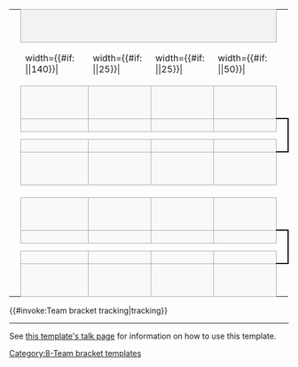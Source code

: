 {| border=0 cellpadding=0 cellspacing=0 style="font-size: 90%; margin:1em 2em 1em 1em;"
| &nbsp;
| colspan="4" style="text-align:center;border:1px solid #aaa;background-color:#f2f2f2;" | {{{RD1|半准决赛}}}
| colspan=2 |
| colspan="4" style="text-align:center;border:1px solid #aaa;background-color:#f2f2f2;" | {{{RD2|准决赛}}}
| colspan=2 |
| colspan="4" style="text-align:center;border:1px solid #aaa;background-color:#f2f2f2;" | {{{RD3|决赛}}}

|-
| width=1|&nbsp;
| width={{#if: {{{team-width|}}}|{{{team-width}}}|140}}|&nbsp;
| width={{#if: {{{game-score-width|}}}|{{{game-score-width}}}|25}}|&nbsp;
| width={{#if: {{{game-score-width|}}}|{{{game-score-width}}}|25}}|&nbsp;
| width={{#if: {{{agg-score-width|}}}|{{{agg-score-width}}}|50}}|&nbsp;
| width=5|&nbsp;
| width=5|&nbsp;
| width={{#if: {{{team-width|}}}|{{{team-width}}}|140}}|&nbsp;
| width={{#if: {{{game-score-width|}}}|{{{game-score-width}}}|25}}|&nbsp;
| width={{#if: {{{game-score-width|}}}|{{{game-score-width}}}|25}}|&nbsp;
| width={{#if: {{{agg-score-width|}}}|{{{agg-score-width}}}|50}}|&nbsp;
| width=5|&nbsp;
| width=5|&nbsp;
| width={{#if: {{{team-width|}}}|{{{team-width}}}|140}}|&nbsp;
| width={{#if: {{{game-score-width|}}}|{{{game-score-width}}}|25}}|&nbsp;
| width={{#if: {{{game-score-width|}}}|{{{game-score-width}}}|25}}|&nbsp;
| width={{#if: {{{agg-score-width|}}}|{{{agg-score-width}}}|50}}|&nbsp;
| width=5|&nbsp;

|-
| height="7"|
| style="border:1px solid #aaa;background-color:#f9f9f9;padding-left:0.3em;" | {{{RD1-team01|&nbsp;}}}
| style="text-align:center;border:1px solid #aaa;background-color:#f9f9f9;" | {{{RD1-score01-1|&nbsp;}}}
| style="text-align:center;border-width:1px 1px 1px 0; border-style: solid; border-color: #aaa;background-color:#f9f9f9;"| {{{RD1-score01-2|&nbsp;}}}
| style="text-align:center;border:1px solid #aaa;background-color:#f9f9f9;" | {{{RD1-score01-agg|&nbsp;}}}
| style="text-align:center;border-width:0 0 2px 0; border-style:solid;border-color:black;"|&nbsp;

|-
| height="7"|
| rowspan="2" style="border:1px solid #aaa;background-color:#f9f9f9;padding-left:0.3em;" | {{{RD1-team02|&nbsp;}}}
| rowspan="2" style="text-align:center;border:1px solid #aaa;background-color:#f9f9f9;" | {{{RD1-score02-1|&nbsp;}}}
| rowspan="2" style="text-align:center;border-width:1px 1px 1px 0; border-style: solid; border-color: #aaa;background-color:#f9f9f9;"| {{{RD1-score02-2|&nbsp;}}}
| rowspan="2" style="text-align:center;border:1px solid #aaa;background-color:#f9f9f9;" | {{{RD1-score02-agg|&nbsp;}}}
| rowspan="6" style="text-align:center;border-width:2px 2px 2px 0; border-style:solid;border-color:black;"|&nbsp;

|-
| height="7"|
| rowspan="2" style="text-align:center;border-width:0 0 2px 0; border-style:solid;border-color:black;"|&nbsp;
| rowspan="2" style="border:1px solid #aaa;background-color:#f9f9f9;padding-left:0.3em;" | {{{RD2-team01|&nbsp;}}}
| rowspan="2" style="text-align:center;border:1px solid #aaa;background-color:#f9f9f9;" | {{{RD2-score01-1|&nbsp;}}}
| rowspan="2" style="text-align:center;border-width:1px 1px 1px 0; border-style: solid; border-color: #aaa;background-color:#f9f9f9;"| {{{RD2-score01-2|&nbsp;}}}
| rowspan="2" style="text-align:center;border:1px solid #aaa;background-color:#f9f9f9;" | {{{RD2-score01-agg|&nbsp;}}}
| rowspan="2" style="text-align:center;border-width:0 0 2px 0; border-style:solid;border-color:black;"|&nbsp;

|-
| height="7"|
| rowspan="2" colspan="5"|

|-
| height="7"|
| rowspan="2" style="text-align:center;border-width:2px 0 0 0; border-style:solid;border-color:black;"|&nbsp;
| rowspan="2" style="border:1px solid #aaa;background-color:#f9f9f9;padding-left:0.3em;" | {{{RD2-team02|&nbsp;}}}
| rowspan="2" style="text-align:center;border:1px solid #aaa;background-color:#f9f9f9;" | {{{RD2-score02-1|&nbsp;}}}
| rowspan="2" style="text-align:center;border-width:1px 1px 1px 0; border-style: solid; border-color: #aaa;background-color:#f9f9f9;"| {{{RD2-score02-2|&nbsp;}}}
| rowspan="2" style="text-align:center;border:1px solid #aaa;background-color:#f9f9f9;" | {{{RD2-score02-agg|&nbsp;}}}
| rowspan="12" style="text-align:center;border-width:2px 2px 2px 0; border-style:solid;border-color:black;"|&nbsp;

|-
| height="7"|
| rowspan="2" style="border:1px solid #aaa;background-color:#f9f9f9;padding-left:0.3em;" | {{{RD1-team03|&nbsp;}}}
| rowspan="2" style="text-align:center;border:1px solid #aaa;background-color:#f9f9f9;" | {{{RD1-score03-1|&nbsp;}}}
| rowspan="2" style="text-align:center;border-width:1px 1px 1px 0; border-style: solid; border-color: #aaa;background-color:#f9f9f9;"| {{{RD1-score03-2|&nbsp;}}}
| rowspan="2" style="text-align:center;border:1px solid #aaa;background-color:#f9f9f9;" | {{{RD1-score03-agg|&nbsp;}}}

|-
| height="7"|

|-
| height="7"|
| rowspan="2" style="border:1px solid #aaa;background-color:#f9f9f9;padding-left:0.3em;" | {{{RD1-team04|&nbsp;}}}
| rowspan="2" style="text-align:center;border:1px solid #aaa;background-color:#f9f9f9;" | {{{RD1-score04-1|&nbsp;}}}
| rowspan="2" style="text-align:center;border-width:1px 1px 1px 0; border-style: solid; border-color: #aaa;background-color:#f9f9f9;"| {{{RD1-score04-2|&nbsp;}}}
| rowspan="2" style="text-align:center;border:1px solid #aaa;background-color:#f9f9f9;" | {{{RD1-score04-agg|&nbsp;}}}
| rowspan="2" style="text-align:center;border-width:2px 0 0 0; border-style:solid;border-color:black;"|&nbsp;

|-
| height="7"|
| colspan="5"|
| rowspan="2" style="text-align:center;border-width:0 0 2px 0; border-style:solid;border-color:black;"|&nbsp;
| rowspan="2" style="border:1px solid #aaa;background-color:#f9f9f9;padding-left:0.3em;" | {{{RD3-team01|&nbsp;}}}
| rowspan="2" style="text-align:center;border:1px solid #aaa;background-color:#f9f9f9;" | {{{RD3-score01-1|&nbsp;}}}
| rowspan="2" style="text-align:center;border-width:1px 1px 1px 0; border-style: solid; border-color: #aaa;background-color:#f9f9f9;"| {{{RD3-score01-2|&nbsp;}}}
| rowspan="2" style="text-align:center;border:1px solid #aaa;background-color:#f9f9f9;" | {{{RD3-score01-agg|&nbsp;}}}

|-
| height="7"|
| rowspan="2" colspan="10" style="text-align:center;" |{{{group1|}}}

|-
| height="7"|
| rowspan="2" style="text-align:center;border-width:2px 0 0 0; border-style:solid;border-color:black;"|&nbsp;
| rowspan="2" style="border:1px solid #aaa;background-color:#f9f9f9;padding-left:0.3em;" | {{{RD3-team02|&nbsp;}}}
| rowspan="2" style="text-align:center;border:1px solid #aaa;background-color:#f9f9f9;" | {{{RD3-score02-1|&nbsp;}}}
| rowspan="2" style="text-align:center;border-width:1px 1px 1px 0; border-style: solid; border-color: #aaa;background-color:#f9f9f9;"| {{{RD3-score02-2|&nbsp;}}}
| rowspan="2" style="text-align:center;border:1px solid #aaa;background-color:#f9f9f9;" | {{{RD3-score02-agg|&nbsp;}}}

|-
| height="7"|
| rowspan="2" style="border:1px solid #aaa;background-color:#f9f9f9;padding-left:0.3em;" | {{{RD1-team05|&nbsp;}}}
| rowspan="2" style="text-align:center;border:1px solid #aaa;background-color:#f9f9f9;" | {{{RD1-score05-1|&nbsp;}}}
| rowspan="2" style="text-align:center;border-width:1px 1px 1px 0; border-style: solid; border-color: #aaa;background-color:#f9f9f9;"| {{{RD1-score05-2|&nbsp;}}}
| rowspan="2" style="text-align:center;border:1px solid #aaa;background-color:#f9f9f9;" | {{{RD1-score05-agg|&nbsp;}}}
| rowspan="2" style="text-align:center;border-width:0 0 2px 0; border-style:solid;border-color:black;"|&nbsp;

|-
| height="7"|

|-
| height="7"|
| rowspan="2" style="border:1px solid #aaa;background-color:#f9f9f9;padding-left:0.3em;" | {{{RD1-team06|&nbsp;}}}
| rowspan="2" style="text-align:center;border:1px solid #aaa;background-color:#f9f9f9;" | {{{RD1-score06-1|&nbsp;}}}
| rowspan="2" style="text-align:center;border-width:1px 1px 1px 0; border-style: solid; border-color: #aaa;background-color:#f9f9f9;"| {{{RD1-score06-2|&nbsp;}}}
| rowspan="2" style="text-align:center;border:1px solid #aaa;background-color:#f9f9f9;" | {{{RD1-score06-agg|&nbsp;}}}
| rowspan="6" style="text-align:center;border-width:2px 2px 2px 0; border-style:solid;border-color:black;"|&nbsp;

|-
| height="7"|
| rowspan="2" style="text-align:center;border-width:0 0 2px 0; border-style:solid;border-color:black;"|&nbsp;
| rowspan="2" style="border:1px solid #aaa;background-color:#f9f9f9;padding-left:0.3em;" | {{{RD2-team03|&nbsp;}}}
| rowspan="2" style="text-align:center;border:1px solid #aaa;background-color:#f9f9f9;" | {{{RD2-score03-1|&nbsp;}}}
| rowspan="2" style="text-align:center;border-width:1px 1px 1px 0; border-style: solid; border-color: #aaa;background-color:#f9f9f9;"| {{{RD2-score03-2|&nbsp;}}}
| rowspan="2" style="text-align:center;border:1px solid #aaa;background-color:#f9f9f9;" | {{{RD2-score03-agg|&nbsp;}}}
| colspan="1" |
| colspan="5" rowspan="2" style="text-align:center;border:1px solid #aaa;background-color:#f2f2f2;" |{{{Consol|季军赛}}}

|-
| height="7"|
| rowspan="2" colspan="5"|

|-
| height="7"|
| rowspan="2" style="text-align:center;border-width:2px 0 0 0; border-style:solid;border-color:black;"|&nbsp;
| rowspan="2" style="border:1px solid #aaa;background-color:#f9f9f9;padding-left:0.3em;" | {{{RD2-team04|&nbsp;}}}
| rowspan="2" style="text-align:center;border:1px solid #aaa;background-color:#f9f9f9;" | {{{RD2-score04-1|&nbsp;}}}
| rowspan="2" style="text-align:center;border-width:1px 1px 1px 0; border-style: solid; border-color: #aaa;background-color:#f9f9f9;"| {{{RD2-score04-2|&nbsp;}}}
| rowspan="2" style="text-align:center;border:1px solid #aaa;background-color:#f9f9f9;" | {{{RD2-score04-agg|&nbsp;}}}
| rowspan="2" style="text-align:center;border-width:2px 0 0 0; border-style:solid;border-color:black;"|&nbsp;

|-
| height="7"|
| rowspan="2" style="border:1px solid #aaa;background-color:#f9f9f9;padding-left:0.3em;" | {{{RD1-team07|&nbsp;}}}
| rowspan="2" style="text-align:center;border:1px solid #aaa;background-color:#f9f9f9;" | {{{RD1-score07-1|&nbsp;}}}
| rowspan="2" style="text-align:center;border-width:1px 1px 1px 0; border-style: solid; border-color: #aaa;background-color:#f9f9f9;"| {{{RD1-score07-2|&nbsp;}}}
| rowspan="2" style="text-align:center;border:1px solid #aaa;background-color:#f9f9f9;" | {{{RD1-score07-agg|&nbsp;}}}
| colspan="1" |
| rowspan="2" style="border:1px solid #aaa;background-color:#f9f9f9;padding-left:0.3em;" | {{{RD3-team03|&nbsp;}}}
| rowspan="2" style="text-align:center;border:1px solid #aaa;background-color:#f9f9f9;" | {{{RD3-score03-1|&nbsp;}}}
| rowspan="2" style="text-align:center;border-width:1px 1px 1px 0; border-style: solid; border-color: #aaa;background-color:#f9f9f9;"| {{{RD3-score03-2|&nbsp;}}}
| rowspan="2" style="text-align:center;border:1px solid #aaa;background-color:#f9f9f9;" | {{{RD3-score03-agg|&nbsp;}}}

|-
| height="7"|

|-
| height="7"|
| rowspan="2" style="border:1px solid #aaa;background-color:#f9f9f9;padding-left:0.3em;" | {{{RD1-team08|&nbsp;}}}
| rowspan="2" style="text-align:center;border:1px solid #aaa;background-color:#f9f9f9;" | {{{RD1-score08-1|&nbsp;}}}
| rowspan="2" style="text-align:center;border-width:1px 1px 1px 0; border-style: solid; border-color: #aaa;background-color:#f9f9f9;"| {{{RD1-score08-2|&nbsp;}}}
| rowspan="2" style="text-align:center;border:1px solid #aaa;background-color:#f9f9f9;" | {{{RD1-score08-agg|&nbsp;}}}
| rowspan="2" style="text-align:center;border-width:2px 0 0 0; border-style:solid;border-color:black;"|&nbsp;
| colspan="7" |
| rowspan="2" style="border:1px solid #aaa;background-color:#f9f9f9;padding-left:0.3em;" | {{{RD3-team04|&nbsp;}}}
| rowspan="2" style="text-align:center;border:1px solid #aaa;background-color:#f9f9f9;" | {{{RD3-score04-1|&nbsp;}}}
| rowspan="2" style="text-align:center;border-width:1px 1px 1px 0; border-style: solid; border-color: #aaa;background-color:#f9f9f9;"| {{{RD3-score04-2|&nbsp;}}}
| rowspan="2" style="text-align:center;border:1px solid #aaa;background-color:#f9f9f9;" | {{{RD3-score04-agg|&nbsp;}}}
|}{{#invoke:Team bracket tracking|tracking}}<noinclude>
----
See [[Template talk:{{PAGENAME}}|this template's talk page]] for information on how to use this template.

[[Category:8-Team bracket templates]]
</noinclude>